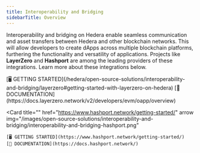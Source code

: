 ```yaml
---
title: Interoperability and Bridging
sidebarTitle: Overview
---
```


Interoperability and bridging on Hedera enable seamless communication and asset transfers between Hedera and other blockchain networks. This will allow developers to create dApps across multiple blockchain platforms, furthering the functionality and versatility of applications. Projects like **LayerZero** and **Hashport** are among the leading providers of these integrations. Learn more about these integrations below.

<Columns cols={2}>
  <Card
    title=""
    href="/hedera/open-source-solutions/interoperability-and-bridging/layerzero#getting-started-with-layerzero-on-hedera"
    arrow
    img="/images/open-source-solutions/interoperability-and-bridging/interoperability-and-bridging-layerzero.png"
  >
    [🖥️ GETTING STARTED](/hedera/open-source-solutions/interoperability-and-bridging/layerzero#getting-started-with-layerzero-on-hedera)  
    [🧱 DOCUMENTATION](https://docs.layerzero.network/v2/developers/evm/oapp/overview)
  </Card>

  <Card
    title=""
    href="https://www.hashport.network/getting-started/"
    arrow
    img="/images/open-source-solutions/interoperability-and-bridging/interoperability-and-bridging-hashport.png"
  >
    [🖥️ GETTING STARTED](https://www.hashport.network/getting-started/)  
    [🧱 DOCUMENTATION](https://docs.hashport.network/)
  </Card>
</Columns>
